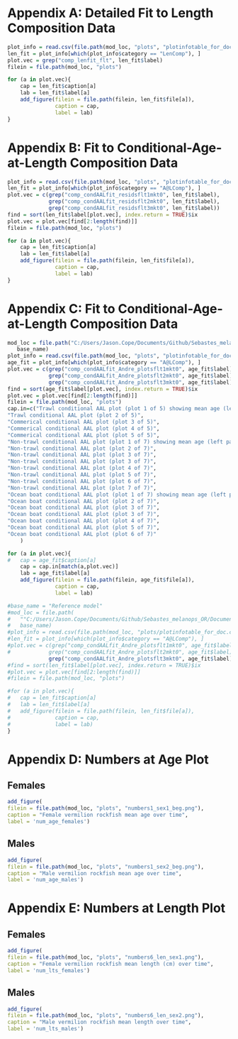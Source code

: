\clearpage

# Appendix A: Detailed Fit to Length Composition Data {#app-a}

```r
plot_info = read.csv(file.path(mod_loc, "plots", "plotinfotable_for_doc.csv"))
len_fit = plot_info[which(plot_info$category == "LenComp"), ]
plot.vec = grep("comp_lenfit_flt", len_fit$label)
filein = file.path(mod_loc, "plots")

for (a in plot.vec){
	cap = len_fit$caption[a]
	lab = len_fit$label[a]
	add_figure(filein = file.path(filein, len_fit$file[a]), 
			   caption = cap, 
			   label = lab)
}

```

\clearpage

# Appendix B: Fit to Conditional-Age-at-Length Composition Data {#app-b}

```r
plot_info = read.csv(file.path(mod_loc, "plots", "plotinfotable_for_doc.csv"))
len_fit = plot_info[which(plot_info$category == "A@LComp"), ]
plot.vec = c(grep("comp_condAALfit_residsflt1mkt0", len_fit$label),
			 grep("comp_condAALfit_residsflt2mkt0", len_fit$label),
			 grep("comp_condAALfit_residsflt3mkt0", len_fit$label))
find = sort(len_fit$label[plot.vec], index.return = TRUE)$ix
plot.vec = plot.vec[find[2:length(find)]]
filein = file.path(mod_loc, "plots")

for (a in plot.vec){
	cap = len_fit$caption[a]
	lab = len_fit$label[a]
	add_figure(filein = file.path(filein, len_fit$file[a]), 
			   caption = cap, 
			   label = lab)
}

```

\clearpage

# Appendix C: Fit to Conditional-Age-at-Length Composition Data {#app-c}

```r
mod_loc = file.path("C:/Users/Jason.Cope/Documents/Github/Sebastes_melanops_OR/Document/models",
   base_name)
plot_info = read.csv(file.path(mod_loc, "plots", "plotinfotable_for_doc.csv"))
age_fit = plot_info[which(plot_info$category == "A@LComp"), ]
plot.vec = c(grep("comp_condAALfit_Andre_plotsflt1mkt0", age_fit$label),
			 grep("comp_condAALfit_Andre_plotsflt2mkt0", age_fit$label),
			 grep("comp_condAALfit_Andre_plotsflt3mkt0", age_fit$label))
find = sort(age_fit$label[plot.vec], index.return = TRUE)$ix
plot.vec = plot.vec[find[2:length(find)]]
filein = file.path(mod_loc, "plots")
cap.in=c("Trawl conditional AAL plot (plot 1 of 5) showing mean age (left panel) and standard deviation (right panel. Shaded areas are 90 percent CIs)",
"Trawl conditional AAL plot (plot 2 of 5)",
"Commerical conditional AAL plot (plot 3 of 5)",
"Commerical conditional AAL plot (plot 4 of 5)",
"Commerical conditional AAL plot (plot 5 of 5)",
"Non-trawl conditional AAL plot (plot 1 of 7) showing mean age (left panel) and standard deviation (right panel. Shaded areas are 90 percent CIs)",
"Non-trawl conditional AAL plot (plot 2 of 7)",
"Non-trawl conditional AAL plot (plot 3 of 7)",
"Non-trawl conditional AAL plot (plot 3 of 7)",
"Non-trawl conditional AAL plot (plot 4 of 7)",
"Non-trawl conditional AAL plot (plot 5 of 7)",
"Non-trawl conditional AAL plot (plot 6 of 7)",
"Non-trawl conditional AAL plot (plot 7 of 7)",
"Ocean boat conditional AAL plot (plot 1 of 7) showing mean age (left panel) and standard deviation (right panel. Shaded areas are 90 percent CIs)",
"Ocean boat conditional AAL plot (plot 2 of 7)",
"Ocean boat conditional AAL plot (plot 3 of 7)",
"Ocean boat conditional AAL plot (plot 3 of 7)",
"Ocean boat conditional AAL plot (plot 4 of 7)",
"Ocean boat conditional AAL plot (plot 5 of 7)",
"Ocean boat conditional AAL plot (plot 6 of 7)"
	)

for (a in plot.vec){
#	cap = age_fit$caption[a]
	cap = cap.in[match(a,plot.vec)]
	lab = age_fit$label[a]
	add_figure(filein = file.path(filein, age_fit$file[a]), 
			   caption = cap, 
			   label = lab)

#base_name = "Reference model"
#mod_loc = file.path(
#   ""C:/Users/Jason.Cope/Documents/Github/Sebastes_melanops_OR/Document/models"",
#   base_name)
#plot_info = read.csv(file.path(mod_loc, "plots/plotinfotable_for_doc.csv"))
#len_fit = plot_info[which(plot_info$category == "A@LComp"), ]
#plot.vec = c(grep("comp_condAALfit_Andre_plotsflt1mkt0", age_fit$label),
#			 grep("comp_condAALfit_Andre_plotsflt2mkt0", age_fit$label),
			 grep("comp_condAALfit_Andre_plotsflt3mkt0", age_fit$label))
#find = sort(len_fit$label[plot.vec], index.return = TRUE)$ix
#plot.vec = plot.vec[find[2:length(find)]]
#filein = file.path(mod_loc, "plots")

#for (a in plot.vec){
#	cap = len_fit$caption[a]
#	lab = len_fit$label[a]
#	add_figure(filein = file.path(filein, len_fit$file[a]), 
#			   caption = cap, 
#			   label = lab)
}

```

\clearpage

# Appendix D: Numbers at Age Plot {#app-d}

## Females
```r
add_figure(
filein = file.path(mod_loc, "plots", "numbers1_sex1_beg.png"), 
caption = "Female vermilion rockfish mean age over time",
label = 'num_age_females')
```


## Males
```r
add_figure(
filein = file.path(mod_loc, "plots", "numbers1_sex2_beg.png"), 
caption = "Male vermilion rockfish mean age over time",
label = 'num_age_males')
```

\clearpage

# Appendix E: Numbers at Length Plot {#app-e}

## Females
```r
add_figure(
filein = file.path(mod_loc, "plots", "numbers6_len_sex1.png"), 
caption = "Female vermilion rockfish mean length (cm) over time",
label = 'num_lts_females')
```

\clearpage


## Males
```r
add_figure(
filein = file.path(mod_loc, "plots", "numbers6_len_sex2.png"), 
caption = "Male vermilion rockfish mean length over time",
label = 'num_lts_males')
```


\clearpage
